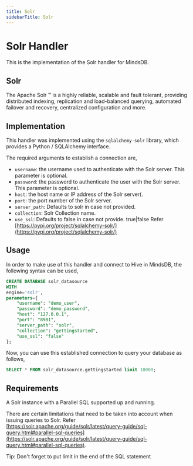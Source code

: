 ```yaml
---
title: Solr
sidebarTitle: Solr
---
```


# Solr Handler

This is the implementation of the  Solr handler for MindsDB.

## Solr
The Apache Solr ™  is a highly reliable, scalable and fault tolerant, providing distributed indexing, replication and load-balanced querying, automated failover and recovery, centralized configuration and more.

## Implementation
This handler was implemented using the `sqlalchemy-solr` library, which provides a Python / SQLAlchemy interface.

The required arguments to establish a connection are,
* `username`: the username used to authenticate with the Solr server. This parameter is optional.
* `password`: the password to authenticate the user with the Solr server. This parameter is optional.
* `host`: the host name or IP address of the Solr server(.
* `port`: the port number of the Solr server.
* `server_path`: Defaults to solr in case not provided.
* `collection`: Solr Collection name.
* `use_ssl`: Defaults to false in case not provide. true|false
Refer [https://pypi.org/project/sqlalchemy-solr/](https://pypi.org/project/sqlalchemy-solr/)

## Usage
In order to make use of this handler and connect to Hive in MindsDB, the following syntax can be used,
~~~~sql
CREATE DATABASE solr_datasource
WITH
engine='solr',
parameters={
    "username": "demo_user",
    "password": "demo_password",
    "host": "127.0.0.1",
    "port": "8981",
    "server_path": "solr",
    "collection": "gettingstarted",
    "use_ssl": "false"
};
~~~~

Now, you can use this established connection to query your database as follows,
~~~~sql
SELECT * FROM solr_datasource.gettingstarted limit 10000;
~~~~

## Requirements
A Solr instance with a Parallel SQL supported up and running.

There are certain limitations that need to be taken into account when issuing queries to Solr.
Refer [https://solr.apache.org/guide/solr/latest/query-guide/sql-query.html#parallel-sql-queries](https://solr.apache.org/guide/solr/latest/query-guide/sql-query.html#parallel-sql-queries).

Tip: Don't forget to put limit in the end of the SQL statement
